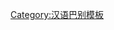 {{User language-4|zh-kaiping|果貴用戶氣除掩講'''[[:Category:zh-kaiping-4 使用者|可可]]'''既'''[[:Category:zh-kaiping 使用者|開平話]]'''。|開平語|10|11}}<noinclude>[[Category:汉语巴别模板]]</noinclude>